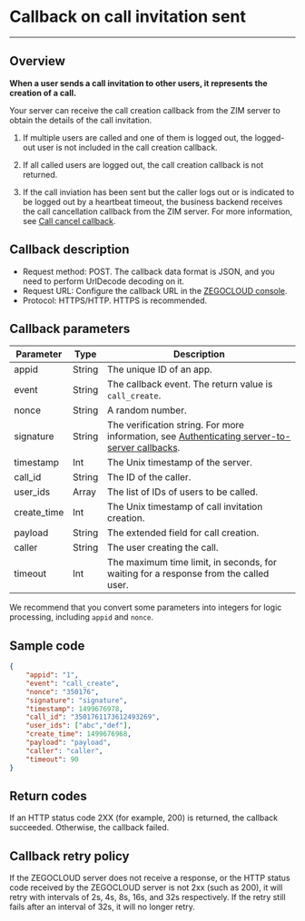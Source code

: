 

# Callback on call invitation sent

---

## Overview

**When a user sends a call invitation to other users, it represents the creation of a call.**

Your server can receive the call creation callback from the ZIM server to obtain the details of the call invitation.

<Note title="Note">

1. If multiple users are called and one of them is logged out, the logged-out user is not included in the call creation callback.

2. If all called users are logged out, the call creation callback is not returned.

3. If the call inviation has been sent but the caller logs out or is indicated to be logged out by a heartbeat timeout, the business backend receives the call cancellation callback from the ZIM server. For more information, see [Call cancel callback](./Call%20invitation%20canceled.mdx).

</Note>

## Callback description

- Request method: POST.
  <Note title="Note">
  The callback data format is JSON, and you need to perform UrlDecode decoding on it.
  </Note>
- Request URL: Configure the callback URL in the [ZEGOCLOUD console](https://console.zegocloud.com/account/login).
- Protocol: HTTPS/HTTP. HTTPS is recommended.

## Callback parameters

| Parameter| Type| Description|
|----------|----------|----------|
| appid| String| The unique ID of an app.|
| event| String| The callback event. The return value is `call_create`.|
| nonce| String| A random number.|
| signature| String| The verification string. For more information, see [Authenticating server-to-server callbacks](./Authenticating%20server-to-server%20callbacks.mdx).|
| timestamp| Int| The Unix timestamp of the server.|
| call_id| String| The ID of the caller.|
| user_ids| Array| The list of IDs of users to be called.|
| create_time| Int| The Unix timestamp of call invitation creation.|
| payload| String| The extended field for call creation.|
| caller| String| The user creating the call.|
| timeout | Int | The maximum time limit, in seconds, for waiting for a response from the called user. |

<Note title="Note">

We recommend that you convert some parameters into integers for logic processing, including `appid` and `nonce`.
</Note>

## Sample code

```json
{
    "appid": "1",
    "event": "call_create",
    "nonce": "350176",
    "signature": "signature",
    "timestamp": 1499676978,
    "call_id": "3501761173612493269",
    "user_ids": ["abc","def"],
    "create_time": 1499676968,
    "payload": "payload",
    "caller": "caller",
    "timeout": 90
}
```

## Return codes

If an HTTP status code 2XX (for example, 200) is returned, the callback succeeded. Otherwise, the callback failed.

## Callback retry policy

If the ZEGOCLOUD server does not receive a response, or the HTTP status code received by the ZEGOCLOUD server is not 2xx (such as 200), it will retry with intervals of 2s, 4s, 8s, 16s, and 32s respectively. If the retry still fails after an interval of 32s, it will no longer retry.
